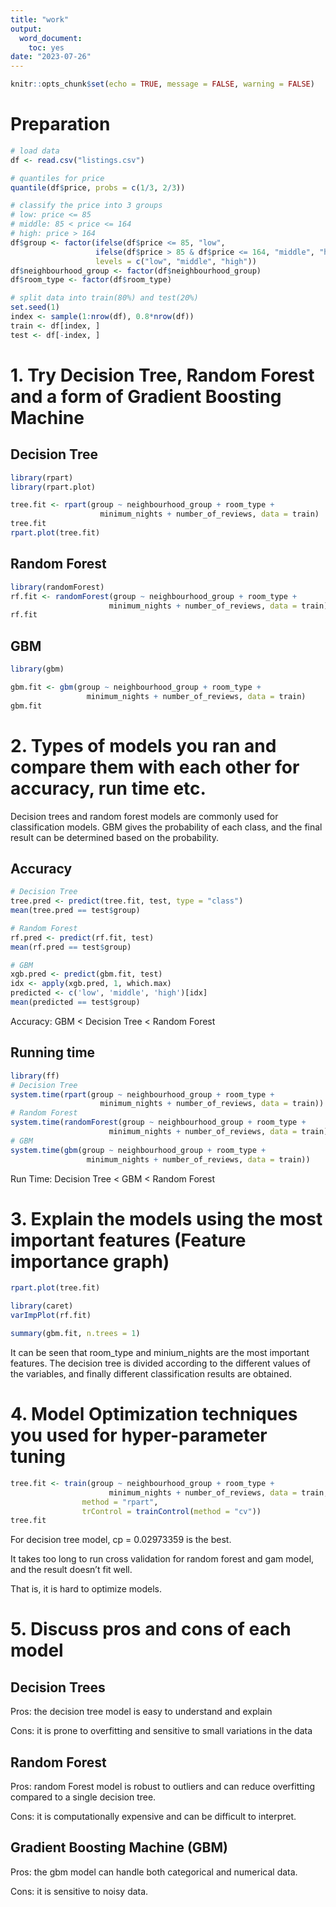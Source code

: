 ---
title: "work"
output: 
  word_document:
    toc: yes
date: "2023-07-26"
---

```{r setup, include=FALSE}
knitr::opts_chunk$set(echo = TRUE, message = FALSE, warning = FALSE)
```

# Preparation

```{r}
# load data
df <- read.csv("listings.csv")

# quantiles for price
quantile(df$price, probs = c(1/3, 2/3))

# classify the price into 3 groups
# low: price <= 85
# middle: 85 < price <= 164
# high: price > 164
df$group <- factor(ifelse(df$price <= 85, "low", 
                   ifelse(df$price > 85 & df$price <= 164, "middle", "high")),
                   levels = c("low", "middle", "high"))
df$neighbourhood_group <- factor(df$neighbourhood_group)
df$room_type <- factor(df$room_type)

# split data into train(80%) and test(20%)
set.seed(1)
index <- sample(1:nrow(df), 0.8*nrow(df))
train <- df[index, ]
test <- df[-index, ]
```

# 1. Try Decision Tree, Random Forest and a form of Gradient Boosting Machine

## Decision Tree

```{r}
library(rpart)
library(rpart.plot)

tree.fit <- rpart(group ~ neighbourhood_group + room_type + 
                    minimum_nights + number_of_reviews, data = train)
tree.fit
rpart.plot(tree.fit)
```

## Random Forest

```{r}
library(randomForest)
rf.fit <- randomForest(group ~ neighbourhood_group + room_type + 
                      minimum_nights + number_of_reviews, data = train)
rf.fit
```

## GBM

```{r}
library(gbm)

gbm.fit <- gbm(group ~ neighbourhood_group + room_type + 
                 minimum_nights + number_of_reviews, data = train)
gbm.fit
```

# 2. Types of models you ran and compare them with each other for accuracy, run time etc.

Decision trees and random forest models are commonly used for classification models. GBM gives the probability of each class, and the final result can be determined based on the probability.

## Accuracy

```{r}
# Decision Tree
tree.pred <- predict(tree.fit, test, type = "class")
mean(tree.pred == test$group)

# Random Forest
rf.pred <- predict(rf.fit, test)
mean(rf.pred == test$group)

# GBM
xgb.pred <- predict(gbm.fit, test)
idx <- apply(xgb.pred, 1, which.max)
predicted <- c('low', 'middle', 'high')[idx]
mean(predicted == test$group)
```

Accuracy: GBM < Decision Tree < Random Forest

## Running time

```{r}
library(ff)
# Decision Tree
system.time(rpart(group ~ neighbourhood_group + room_type + 
                    minimum_nights + number_of_reviews, data = train))
# Random Forest
system.time(randomForest(group ~ neighbourhood_group + room_type + 
                      minimum_nights + number_of_reviews, data = train))
# GBM
system.time(gbm(group ~ neighbourhood_group + room_type + 
                 minimum_nights + number_of_reviews, data = train))
```

Run Time: Decision Tree < GBM < Random Forest

# 3. Explain the models using the most important features (Feature importance graph)

```{r}
rpart.plot(tree.fit)
```



```{r}
library(caret)
varImpPlot(rf.fit)
```

```{r}
summary(gbm.fit, n.trees = 1)
```

It can be seen that room_type and minium_nights are the most important features.
The decision tree is divided according to the different values of the variables, and finally different classification results are obtained.

# 4. Model Optimization techniques you used for hyper-parameter tuning

```{r}
tree.fit <- train(group ~ neighbourhood_group + room_type + 
                      minimum_nights + number_of_reviews, data = train,
                method = "rpart",
                trControl = trainControl(method = "cv"))
tree.fit
```
For decision tree model, cp = 0.02973359 is the best.

It takes too long to run cross validation for random forest and gam model, and the result doesn't fit well. 

That is, it is hard to optimize models.

# 5. Discuss pros and cons of each model

## Decision Trees

Pros: the decision tree model is easy to understand and explain

Cons: it is prone to overfitting and sensitive to small variations in the data

## Random Forest

Pros: random Forest model is robust to outliers and can reduce overfitting compared to a single decision tree.

Cons: it is computationally expensive and can be difficult to interpret.

## Gradient Boosting Machine (GBM)

Pros: the gbm model can handle both categorical and numerical data.

Cons: it is sensitive to noisy data.


